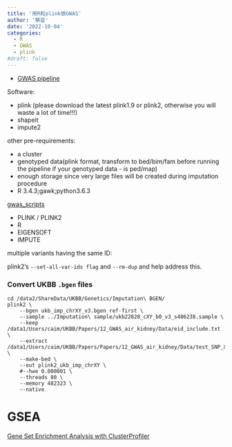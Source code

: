 ```yaml
---
title: '用R和plink做GWAS'
author: '蔡苗'
date: '2022-10-04'
categories:
  - R
  - GWAS
  - plink
#draft: false
---
```


- [GWAS pipeline](https://github.com/tbilab/Plink-Based-GWAS)

Software: 

- plink (please download the latest plink1.9 or plink2, otherwise you will waste a lot of time!!!)
- shapeit
- impute2

other pre-requirements:

- a cluster
- genotyped data(plink format, transform to bed/bim/fam before running the pipeline if your genotyped data - is ped/map)
- enough storage since very large files will be created during imputation procedure
- R 3.4.3;gawk;python3.6.3

[gwas_scripts](https://github.com/JoniColeman/gwas_scripts)

- PLINK / PLINK2
- R
- EIGENSOFT
- IMPUTE


multiple variants having the same ID:

plink2's 
`--set-all-var-ids flag` and `--rm-dup` and help address this.


### Convert UKBB `.bgen` files 

```plink2
cd /data2/ShareData/UKBB/Genetics/Imputation\ BGEN/
plink2 \
    --bgen ukb_imp_chrXY_v3.bgen ref-first \
    --sample ../Imputation\ sample/ukb22828_cXY_b0_v3_s486238.sample \
	--keep /data1/Users/caim/UKBB/Papers/12_GWAS_air_kidney/Data/eid_include.txt \
	--extract /data1/Users/caim/UKBB/Papers/Papers/12_GWAS_air_kidney/Data/test_SNP_XY.txt \
    --make-bed \
    --out plink2_ukb_imp_chrXY \
    #--hwe 0.000001 \ 
	--threads 80 \ 
	--memory 482323 \ 
	--native
```




# GSEA 

[Gene Set Enrichment Analysis with ClusterProfiler](https://learn.gencore.bio.nyu.edu/rna-seq-analysis/gene-set-enrichment-analysis/)



